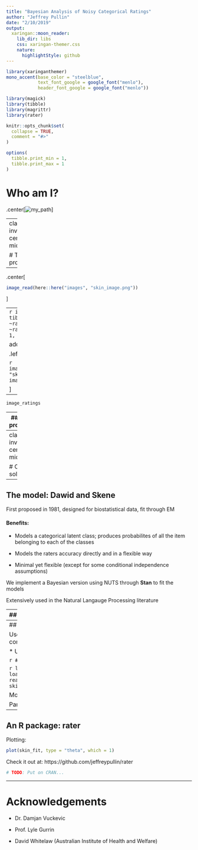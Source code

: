 ```yaml
---
title: "Bayesian Analysis of Noisy Categorical Ratings"
author: "Jeffrey Pullin"
date: "2/10/2019"
output:
  xaringan::moon_reader:
    lib_dir: libs
    css: xaringan-themer.css
    nature:
      highlightStyle: github
---
```


```r
library(xaringanthemer)
mono_accent(base_color = "steelblue", 
            text_font_google = google_font("menlo"), 
            header_font_google = google_font("menlo"))
```

```r
library(magick)
library(tibble)
library(magrittr)
library(rater)

knitr::opts_chunk$set(
  collapse = TRUE,
  comment = "#>"
)

options(
  tibble.print_min = 1, 
  tibble.print_max = 1
)
```

# Who am I?

.center[![my_path](images/my_path_image.png)]

---
class: inverse, center, middle

# The problem

---

.center[

```r
image_read(here::here("images", "skin_image.png"))
```

]

---
```r
image_ratings <- tibble::tribble(
  ~rater_1, ~rater_2, ~rater_3, ~rater_4, ~rater_5, 
         1,        2,        1,        2,       1, 
)
```

add the ratings image on the left

.left[

```r
image_read(here::here("images", "skin_image.png")) %>% 
  image_scale("400")
```

]

--

```r
image_ratings
```

---
## The problem

Need a model which:

* Predicts latent class (with uncertainty!)

* Incoporates information (a priori and data driven) about the raters accuracy

Also:

* We need to understand how the model performs in range of situations

* We need software (R package) to fit the model

---
class: inverse, center, middle

# Our solution

---

## The model: Dawid and Skene

First proposed in 1981, designed for biostatistical data, fit through EM

#### Benefits:

* Models a categorical latent class; produces probabilites of all the item 
  belonging to each of the classes

* Models the raters accuracy directly and in a flexible way 

* Minimal yet flexible (except for some conditional independence assumptions)

We implement a Bayesian version using NUTS through **Stan** to fit
the models

Extensively used in the Natural Langauge Processing literature

---
## Simulations

TODO: which are the best simulations?

Some writing and some more writing about our amazing simulations

* Some dot points

* and another

We will have these as plots so we can control the formatting more precisely

.pull-left[

```r
# Placeholder until we have better plots
"/Users/jeffreypullin/Documents/papers/rater/paper/figures/figure_2.pdf" %>% 
  image_read() %>%
  image_scale("300")
```

]

.pull-right[

```r
# Placeholder until we have better plots
"/Users/jeffreypullin/Documents/papers/rater/paper/figures/figure_3.pdf" %>% 
  image_read() %>%
  image_scale("300")
```

]

---
## An R package: rater

Uses the probablistic progamming language **Stan** as a computational backend.
Designed to be:

* User friendly / well documented
* Good software (testing, CI, etc.)

```r
#remotes::install_github(jeffreypullin/rater)
library(rater)
```

```r
library(rater)
# For the purposes of the talk we hide data load/conversion issues
skin <- readRDS("/Users/jeffreypullin/Documents/R/paper/data/skin.rds")
skin <- long_data(skin)
skin_fit <- rater(skin, dawid_skene())
```

Model fitting:
```r
skin_fit <- rater(skin, dawid_skene())
```

Parameter extraction:
```r
extract_pi(skin_fit) %>% round(2)
```

---
## An R package: rater

Plotting:
```r
plot(skin_fit, type = "theta", which = 1)
```

Check it out at: https://github.com/jeffreypullin/rater

```r
# TODO: Put on CRAN...
```

---
# Acknowledgements

- Dr. Damjan Vuckevic

- Prof. Lyle Gurrin

- David Whitelaw (Australian Institute of Health and Welfare)
